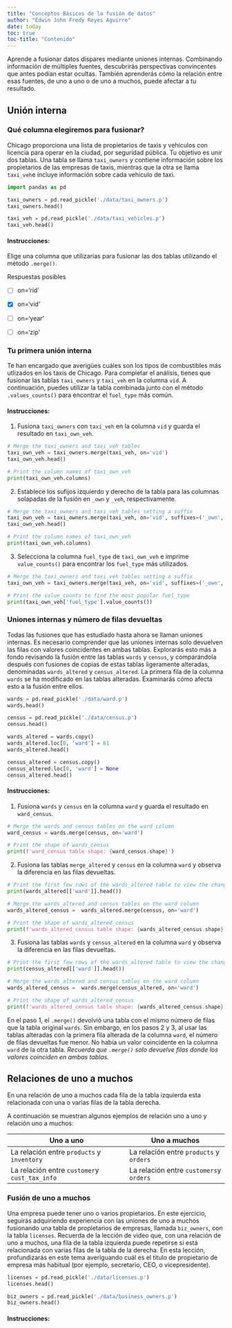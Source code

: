 ```yaml
---
title: "Conceptos Básicos de la fusión de datos"
author: "Edwin John Fredy Reyes Aguirre"
date: today
toc: true
toc-title: "Contenido"
---
```


Aprende a fusionar datos dispares mediante uniones internas. Combinando información de múltiples fuentes, descubrirás perspectivas convincentes que antes podían estar ocultas. También aprenderás cómo la relación entre esas fuentes, de uno a uno o de uno a muchos, puede afectar a tu resultado.

## Unión interna

### Qué columna elegiremos para fusionar?

Chicago proporciona una lista de propietarios de taxis y vehículos con licencia para operar en la ciudad, por seguridad pública. Tu objetivo es unir dos tablas. Una tabla se llama `taxi_owners` y contiene información sobre los propietarios de las empresas de taxis, mientras que la otra se llama `taxi_veh`e incluye información sobre cada vehículo de taxi.

```python

import pandas as pd
```

```python
taxi_owners = pd.read_pickle('./data/taxi_owners.p')
taxi_owners.head()
```

```python
taxi_veh = pd.read_pickle('./data/taxi_vehicles.p')
taxi_veh.head()
```

#### Instrucciones:

Elige una columna que utilizarías para fusionar las dos tablas utilizando el método `.merge()`.

Respuestas posibles

-   [ ] on='rid'

-   [x] on='vid'

-   [ ] on='year'

-   [ ] on='zip'

### Tu primera unión interna

Te han encargado que averigües cuáles son los tipos de combustibles más utlizados en los taxis de Chicago. Para completar el análisis, tienes que fusionar las tablas `taxi_owners` y `taxi_veh` en la columna `vid`. A continuación, puedes utilizar la tabla combinada junto con el método `.values_counts()` para encontrar el `fuel_type` más común.

#### Instrucciones:

1.  Fusiona `taxi_owners` con `taxi_veh` en la columna `vid` y guarda el resultado en `taxi_own_veh`.

```python

# Merge the taxi_owners and taxi_veh tables
taxi_own_veh = taxi_owners.merge(taxi_veh, on='vid')
taxi_own_veh.head()

# Print the column names of taxi_own_veh
print(taxi_own_veh.columns)
```

2.  Establece los sufijos izquierdo y derecho de la tabla para las columnas solapadas de la fusión en `_own` y `_veh`, respectivamente.

```python

# Merge the taxi_owners and taxi_veh tables setting a suffix
taxi_own_veh = taxi_owners.merge(taxi_veh, on='vid', suffixes=('_own', '_veh'))
taxi_own_veh.head()

# Print the column names of taxi_own_veh
print(taxi_own_veh.columns)
```

3.  Selecciona la columna `fuel_type` de `taxi_own_veh` e imprime `value_counts()` para encontrar los `fuel_type` más utilizados.

```python

# Merge the taxi_owners and taxi_veh tables setting a suffix
taxi_own_veh = taxi_owners.merge(taxi_veh, on='vid', suffixes=('_own', '_veh'))

# Print the value_counts to find the most popular fuel_type
print(taxi_own_veh['fuel_type'].value_counts())
```

### Uniones internas y número de filas devueltas

Todas las fusiones que has estudiado hasta ahora se llaman uniones internas. Es necesario comprender que las uniones internas solo devuelven las filas con valores coincidentes en ambas tablas. Explorarás esto más a fondo revisando la fusión entre las tablas `wards` y `census`, y comparándola después con fusiones de copias de estas tablas ligeramente alteradas, denominadas `wards_altered` y `census_altered`. La primera fila de la columna `wards` se ha modificado en las tablas alteradas. Examinarás cómo afecta esto a la fusión entre ellos.

```python

wards = pd.read_pickle('./data/ward.p')
wards.head()
```

```python
census = pd.read_pickle('./data/census.p')
census.head()
```

```python

wards_altered = wards.copy()
wards_altered.loc[0, 'ward'] = 61
wards_altered.head()
```

```python
census_altered = census.copy()
census_altered.loc[0, 'ward'] = None
census_altered.head()
```

#### Instrucciones:

1.  Fusiona `wards` y `census` en la columna `ward` y guarda el resultado en `ward_census`.

```python

# Merge the wards and census tables on the ward column
ward_census = wards.merge(census, on='ward')

# Print the shape of wards_census
print(f'ward_census table shape: {ward_census.shape}')
```

2.  Fusiona las tablas `merge_altered` y `census` en la columna `ward` y observa la diferencia en las filas devueltas.

```python

# Print the first few rows of the wards_altered table to view the change
print(wards_altered[['ward']].head())

# Merge the wards_altered and census tables on the ward column
wards_altered_census =  wards_altered.merge(census, on='ward')

# Print the shape of wards_altered_census
print(f'wards_altered_census table shape: {wards_altered_census.shape}')
```

3.  Fusiona las tablas `wards` y `census_altered` en la columna `ward` y observa la diferencia en las filas devueltas.

```python

# Print the first few rows of the wards_altered table to view the change
print(census_altered[['ward']].head())

# Merge the wards_altered and census tables on the ward column
wards_altered_census =  wards.merge(census_altered, on='ward')

# Print the shape of wards_altered_census
print(f'wards_altered_census table shape: {wards_altered_census.shape}')
```

En el paso 1, el `.merge()` devolvió una tabla con el mismo número de filas que la tabla original `wards`. Sin embargo, en los pasos 2 y 3, al usar las tablas alteradas con la primera fila alterada de la columna `ward`, el número de filas devueltas fue menor. No había un valor coincidente en la columna `ward` de la otra tabla. *Recuerda que `.merge()` solo devuelve filas donde los valores coinciden en ambas tablas.*

## Relaciones de uno a muchos

En una relación de uno a muchos cada fila de la tabla izquierda esta relacionada con una o varias filas de la tabla derecha.

A continuación se muestran algunos ejemplos de relación uno a uno y relación uno a muchos:

| **Uno a uno** | **Uno a muchos** |
|---------------------------------------|---------------------------------|
| La relación entre `products` y `inventory` | La relación entre `products` y `orders` |
| La relación entre `customer`y `cust_tax_info` | La relación entre `customers`y `orders` |

### Fusión de uno a muchos

Una empresa puede tener uno o varios propietarios. En este ejercicio, seguirás adquiriendo experiencia con las uniones de uno a muchos fusionando una tabla de propietarios de empresas, llamada `biz_owners`, con la tabla `licenses`. Recuerda de la lección de video que, con una relación de uno a muchos, una fila de la tabla izquierda puede repetirse si está relacionada con varias filas de la tabla de la derecha. En esta lección, profundizarás en este tema averiguando cuál es el título de propietario de empresa más habitual (por ejemplo, secretario, CEO, o vicepresidente).


```python

licenses = pd.read_pickle('./data/licenses.p')
licenses.head()
```


```python

biz_owners = pd.read_pickle('./data/business_owners.p')
biz_owners.head()
```

#### Instrucciones:

